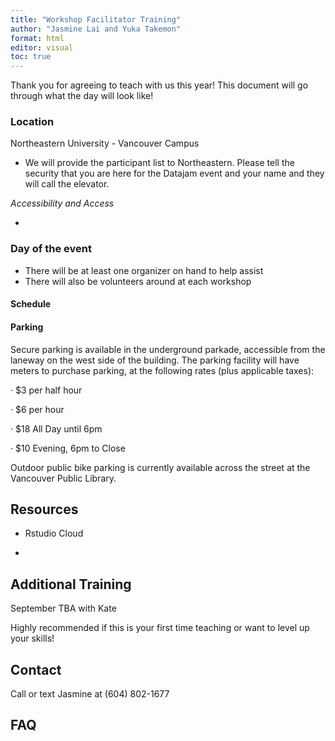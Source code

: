 ```yaml
---
title: "Workshop Facilitator Training"
author: "Jasmine Lai and Yuka Takemon"
format: html
editor: visual
toc: true
---
```


Thank you for agreeing to teach with us this year! This document will go through what the day will look like!

### Location

Northeastern University - Vancouver Campus

-   We will provide the participant list to Northeastern. Please tell the security that you are here for the Datajam event and your name and they will call the elevator.

*Accessibility and Access*

-   

### Day of the event

-   There will be at least one organizer on hand to help assist
-   There will also be volunteers around at each workshop

#### Schedule

#### Parking

Secure parking is available in the underground parkade, accessible from the laneway on the west side of the building. The parking facility will have meters to purchase parking, at the following rates (plus applicable taxes):

· \$3 per half hour

· \$6 per hour

· \$18 All Day until 6pm

· \$10 Evening, 6pm to Close

Outdoor public bike parking is currently available across the street at the Vancouver Public Library.

## Resources

-   Rstudio Cloud

-   

## Additional Training

September TBA with Kate

Highly recommended if this is your first time teaching or want to level up your skills!

## Contact

Call or text Jasmine at (604) 802-1677

## FAQ
